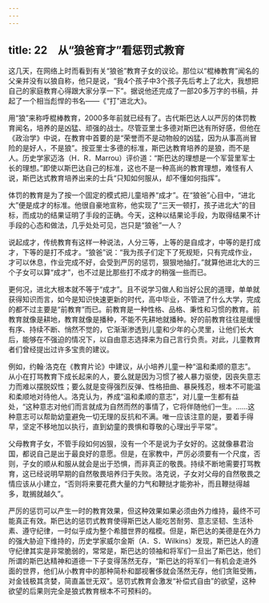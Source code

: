 ```yaml
---
---
---
```

title: 22　从“狼爸育才”看惩罚式教育
---




这几天，在网络上时而看到有关“狼爸”教育子女的议论。那位以“棍棒教育”闻名的父亲并没有以狼自称，他只是说，“我4个孩子中3个孩子先后考上了北大，我想把自己的家庭教育心得跟大家分享一下”。据说他还完成了一部20多万字的书稿，并起了一个相当彪悍的书名——《“打”进北大》。

用“狼”来称呼棍棒教育，2000多年前就已经有了。古代斯巴达人以严厉的体罚教育闻名，培养的是凶猛、顽强的战士。尽管亚里士多德对斯巴达有所好感，但他在《政治学》中说，在教育中首要的是“荣誉而不是动物般的凶猛，因为从事高尚冒险的是好人，不是狼”。按亚里士多德的标准，斯巴达教育培养的是狼，而不是人。历史学家迈洛（H．R．Marrou）评价道：“斯巴达的理想是一个军营里军士长的理想。”即使以斯巴达自己的标准，这也不是一种高尚的教育理想，难怪有人说，斯巴达式教育培养出来的士兵“只知如何服从，却不懂如何指挥”。

体罚的教育是为了按一个固定的模式把儿童培养“成才”。在“狼爸”心目中，“进北大”便是成才的标准。他很自豪地宣称，他实现了“三天一顿打，孩子进北大”的目标，而成功的结果证明了手段的正确。今天，这种以结果论手段，为取得结果不计手段的心态和做法，几乎处处可见，岂只是“狼爸”一人？

说起成才，传统教育有这样一种说法，人分三等，上等的是自成才，中等的是打成才，下等的是打不成才。“狼爸”说：“我为孩子们定下了死规矩，只有完成作业，才可以休息，作业完成不好，会受到严厉的惩罚，狠狠地抽打。”就算他进北大的三个子女可以算“成才”，也不过是比那些打不成才的稍强一些而已。

更何况，进北大根本就不等于“成才”。且不说学习做人和当好公民的道理，单单就获得知识而言，如今是知识快速更新的时代，高中毕业，不管进了什么大学，完成的都不过主要是“前教育”而已。前教育是一种性格、品格、秉性和习惯的教育。前教育就像是耕地，教育就像是播种，不能不先耕地就播种。好的前教育往往是缓慢有序、持续不断、悄然不觉的，它渐渐渗透到儿童和少年的心灵里，让他们长大后，能够在不强迫的情况下，以自由意志选择来为自己言行负责。对此，儿童教育者们曾经提出过许多宝贵的建议。

例如，约翰·洛克在《教育片论》中建议，从小培养儿童一种“温和柔顺的意志”。从小在打骂教育下成长起来的人，要么就是因为习惯了被人暴力驱使，因丧失意志力而难以摆脱奴性；要么就是变得强烈反弹、性格扭曲、暴戾残忍，根本不可能温和柔顺地对待他人。洛克认为，养成“温和柔顺的意志”，对儿童一生都有益处，“这种意志对他们而言就成为自然而然的事情了，它将伴随他们一生。……这种意志可以帮助幼童避免一切无理的反抗和不满。唯一应该注意的是，要着手得早，坚定不移地加以执行，直到幼童的畏惧和尊敬的心理出乎平常”。

父母教育子女，不管手段如何凶狠，没有一个不是说为子女好的。这就像暴君治国，都说自己是出于最良好的意愿。但是，在家教中，严厉必须要有一个尺度，否则，子女的顺从和服从就会是出于恐惧，而非真正的敬畏。持续不断地需要打骂教育，这已经说明早期的自然敬畏培养归于失败。洛克说，子女对父母的自然敬畏之情应该从小建立，“否则将来要花费大量的力气和鞭挞才能弥补，而且鞭挞得越多，耽搁就越久”。

严厉的惩罚可以产生一时的教育效果，但这种效果如果必须由外力维持，最终不可能真正有效。斯巴达的惩罚式教育使得斯巴达人能吃苦耐劳、意志坚韧、生活朴素、遵守纪律，一时似乎成为整个希腊世界的楷模。但是，斯巴达的美德是在外力的强大胁迫下维持的，历史学家威尔金斯（A．S．Wilkins）发现，斯巴达人的遵守纪律其实是非常脆弱的，常常是，斯巴达的领袖和将军们一旦出了斯巴达，他们所谓的斯巴达精神和道德一下子变得荡然无存，“斯巴达的将军们一有机会走进外面的世界，他们从小教育中的那种简朴和鄙视奢侈就会荡然无存，他们贪赃受贿，对金钱极其贪婪，简直盖世无双”。惩罚式教育会激发“补偿式自由”的欲望，这种欲望的后果则完全是狼式教育根本不可预料的。